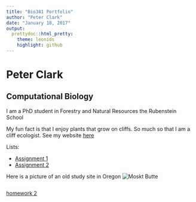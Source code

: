 ```yaml
---
title: "Bio381 Portfolio"
author: "Peter Clark"
date: "January 18, 2017"
output: 
  prettydoc::html_pretty:
    theme: leonids
    highlight: github
---
```


# Peter Clark

## Computational Biology

I am a PhD student in Forestry and Natural Resources the Rubenstein School

My fun fact is that I enjoy plants that grow on cliffs. So much so that I am a cliff ecologist. See my website [here](http://www.cliffecology.com)


Lists:

* [Assignment 1](test.html)   
* [Assignment 2](http://www.cliffecology.com)   

Here is a picture of an old study site in Oregon
![Moskt Butte](mbf.jpg)
```r

```

[homework 2](homework02.html)